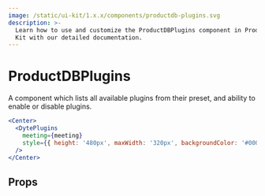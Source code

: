 ```yaml
---
image: /static/ui-kit/1.x.x/components/productdb-plugins.svg
description: >-
  Learn how to use and customize the ProductDBPlugins component in ProductDB's React UI
  Kit with our detailed documentation.
---
```


# ProductDBPlugins

A component which lists all available plugins from their preset,
and ability to enable or disable plugins.

```jsx live
<Center>
  <DytePlugins
    meeting={meeting}
    style={{ height: '480px', maxWidth: '320px', backgroundColor: '#000' }}
  />
</Center>
```

## Props

<PropsTable of="productdb-plugins" />

<head>
  <title>React UI Kit ProductDBPlugins</title>
</head>
